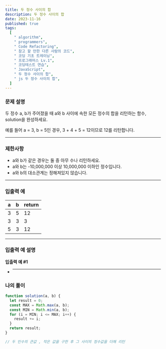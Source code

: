 ```yaml
---
title: 두 정수 사이의 합
description: 두 정수 사이의 합
date: 2023-11-16
published: true
tags:
  [
    " algorithm",
    " programmers",
    " Code Refactoring",
    " 참고 할 만한 다른 사람의 코드",
    " 코딩 기초 트레이닝",
    " 프로그래머스 Lv.1",
    " 코딩테스트 연습",
    " JavaScript",
    " 두 정수 사이의 합",
    " js 두 정수 사이의 합",
  ]
---
```


### 문제 설명

두 정수 a, b가 주어졌을 때 a와 b 사이에 속한 모든 정수의 합을 리턴하는 함수, solution을 완성하세요.

예를 들어 a = 3, b = 5인 경우, 3 + 4 + 5 = 12이므로 12를 리턴합니다.

---

### 제한사항

- a와 b가 같은 경우는 둘 중 아무 수나 리턴하세요.
- a와 b는 -10,000,000 이상 10,000,000 이하인 정수입니다.
- a와 b의 대소관계는 정해져있지 않습니다.

---

### 입출력 예

| a   | b   | return |
| --- | --- | ------ |
| 3   | 5   | 12     |
| 3   | 3   | 3      |
| 5   | 3   | 12     |

---

### 입출력 예 설명

**입출력 예 #1**

- ***

### 나의 풀이

```jsx
function solution(a, b) {
  let result = 0;
  const MAX = Math.max(a, b);
  const MIN = Math.min(a, b);
  for (i = MIN; i <= MAX; i++) {
    result += i;
  }
  return result;
}

// 두 인수의 큰값 , 작은 값을 구한 후 그 사이의 정수값을 더해 리턴
```
